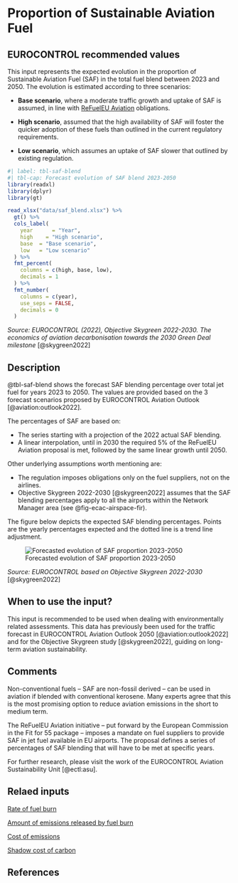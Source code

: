 # Proportion of Sustainable Aviation Fuel {#sec-proportion-of-saf}

## EUROCONTROL recommended values

This input represents the expected evolution in the proportion of Sustainable Aviation Fuel (SAF) in the total fuel blend between 2023 and 2050. The evolution is estimated according to three scenarios:

* **Base scenario**, where a moderate traffic growth and uptake of SAF is assumed, in line with [ReFuelEU Aviation](https://www.easa.europa.eu/en/light/topics/fit-55-and-refueleu-aviation) obligations.

* **High scenario**, assumed that the high availability of SAF will foster the quicker adoption of these fuels than outlined in the current regulatory requirements.

* **Low scenario**, which assumes an uptake of SAF slower that outlined by existing regulation.

```r
#| label: tbl-saf-blend
#| tbl-cap: Forecast evolution of SAF blend 2023-2050
library(readxl)
library(dplyr)
library(gt)

read_xlsx("data/saf_blend.xlsx") %>%
  gt() %>%
  cols_label(
    year      = "Year",
    high    = "High scenario",
    base  = "Base scenario",
    low   = "Low scenario"
  ) %>%
  fmt_percent(
    columns = c(high, base, low),
    decimals = 1
  ) %>%
  fmt_number(
    columns = c(year),
    use_seps = FALSE,
    decimals = 0
  )
```
*Source: EUROCONTROL (2022), Objective Skygreen 2022-2030. The economics of aviation decarbonisation towards the 2030 Green Deal milestone* [@skygreen2022]

## Description

@tbl-saf-blend shows the forecast SAF blending percentage over total jet fuel for years 2023 to 2050. The values are provided based on the 3 forecast scenarios proposed by EUROCONTROL Aviation Outlook [@aviation:outlook2022].

The percentages of SAF are based on:

* The series starting with a projection of the 2022 actual SAF blending.
* A linear interpolation, until in 2030 the required 5% of the ReFuelEU Aviation proposal is met, followed by the same linear growth until 2050.

Other underlying assumptions worth mentioning are:

* The regulation imposes obligations only on the fuel suppliers, not on the airlines.
* Objective Skygreen 2022-2030 [@skygreen2022] assumes that the SAF blending percentages apply to all the airports within the Network Manager area (see @fig-ecac-airspace-fir).

The figure below depicts the expected SAF blending percentages. Points are the yearly percentages expected and the dotted line is a trend line adjustment.

![Forecasted evolution of SAF proportion 2023-2050](figures/saf_blend.png){#fig-saf-blend}

*Source: EUROCONTROL based on Objective Skygreen 2022-2030* [@skygreen2022]

## When to use the input?

This input is recommended to be used when dealing with environmentally related assessments. This data has previously been used for the traffic forecast in EUROCONTROL Aviation Outlook 2050 [@aviation:outlook2022] and for the Objective Skygreen study [@skygreen2022], guiding on long-term aviation sustainability.

## Comments

Non-conventional fuels – SAF are non-fossil derived – can be used in aviation if blended with conventional kerosene. Many experts agree that this is the most promising option to reduce aviation emissions in the short to medium term.

The ReFuelEU Aviation initiative – put forward by the European Commission in the Fit for 55 package – imposes a mandate on fuel suppliers to provide SAF in jet fuel available in EU airports.
The proposal defines a series of percentages of SAF blending that will have to be met at specific years. 

For further research, please visit the work of the EUROCONTROL Aviation Sustainability Unit [@ectl:asu].

## Relaed inputs

[Rate of fuel burn](#sec-rate-of-fuel-burn)

[Amount of emissions released by fuel burn](#sec-amount-of-emissions-released-by-fuel-burn)

[Cost of emissions](#sec-cost-of-emissions)

[Shadow cost of carbon](#sec-shadow-cost-of-carbon)

## References
